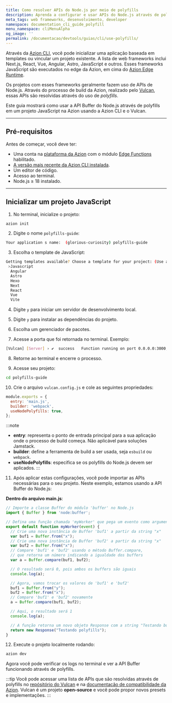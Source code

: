 ```yaml
---
title: Como resolver APIs do Node.js por meio de polyfills
description: Aprenda a configurar e usar APIs do Node.js através de polyfills.
meta_tags: web frameworks, desenvolvimento, developer
namespace: documentation_cli_guide_polyfill
menu_namespace: cliMenuAlpha
og_image: ''
permalink: /documentacao/devtools/guias/cli/use-polyfills/
---
```


Através da [Azion CLI](/pt-br/documentacao/produtos/azion-cli/visao-geral/), você pode inicializar uma aplicação baseada em templates ou vincular um projeto existente. A lista de web frameworks inclui Next.js, React, Vue, Angular, Astro, JavaScript e outros. Esses frameworks JavaScript são executados no edge da Azion, em cima do [Azion Edge Runtime](/pt-br/documentacao/devtools/runtime/visao-geral/).

Os projetos com esses frameworks geralmente fazem uso de APIs de Node.js. Através do processo de build da Azion, realizado pelo [Vulcan](https://github.com/aziontech/vulcan), essas APIs são resolvidas através do uso de *polyfills*.

Este guia mostrará como usar a API Buffer do Node.js através de polyfills em um projeto JavaScript na Azion usando a Azion CLI e o Vulcan.

---

## Pré-requisitos

Antes de começar, você deve ter:

- Uma conta na [plataforma da Azion](/pt-br/documentacao/produtos/contas/criar-uma-conta/) com o módulo [Edge Functions](/pt-br/documentacao/produtos/build/edge-application/edge-functions/) habilitado.
- [A versão mais recente da Azion CLI instalada](/pt-br/documentacao/produtos/azion-cli/visao-geral/).
- Um editor de código.
- Acesso ao terminal.
- Node.js ≥ 18 instalado.

---

## Inicializar um projeto JavaScript

1. No terminal, inicialize o projeto:

```sh 
azion init
```

2. Digite o nome `polyfills-guide`:

```sh 
Your application s name:  (glorious-curiosity) polyfills-guide
```

3. Escolha o template de JavaScript: 

```sh 
Getting templates available? Choose a template for your project: (Use arrow keys)
 >Javascript
  Angular 
  Astro 
  Hexo 
  Next 
  React 
  Vue 
  Vite 
```

4. Digite `y` para iniciar um servidor de desenvolvimento local. 

5. Digite `y` para instalar as dependências do projeto.  

6. Escolha um gerenciador de pacotes.

7. Acesse a porta que foi retornada no terminal. Exemplo:

```bash 
[Vulcan] [Server] › ✔  success   Function running on port 0.0.0.0:3000, url: http://localhost:3000
``` 

8. Retorne ao terminal e encerre o processo.

9. Acesse seu projeto: 

```bash
cd polyfills-guide
```

10. Crie o arquivo `vulcan.config.js` e cole as seguintes propriedades:

```js title="polyfills-guide/vulcan.config.js"
module.exports = {
  entry: 'main.js',
  builder: 'webpack',
  useNodePolyfills: true,
};
```

:::note
- **entry**: representa o ponto de entrada principal para a sua aplicação onde o processo de build começa. Não aplicável para soluções Jamstack.
- **builder**: define a ferramenta de build a ser usada, seja `esbuild` ou `webpack`.
- **useNodePolyfills**: especifica se os polyfills do Node.js devem ser aplicados.
:::

11. Após aplicar estas configurações, você pode importar as APIs necessárias para o seu projeto. Neste exemplo, estamos usando a API Buffer do Node.js:

**Dentro do  arquivo main.js**:

```js title="polyfills-guide/main.js"
// Importe a classe Buffer do módulo 'buffer' no Node.js
import { Buffer } from 'node:buffer';

// Defina uma função chamada 'myWorker' que pega um evento como argumento
export default function myWorker(event) {
  // Crie uma nova instância de Buffer 'buf1' a partir da string "x"
  var buf1 = Buffer.from("x");
  // Crie uma nova instância de Buffer 'buf2' a partir da string "x"
  var buf2 = Buffer.from("x");
  // Compare 'buf1' e 'buf2' usando o método Buffer.compare,
  // que retorna um número indicando a igualdade dos buffers
  var a = Buffer.compare(buf1, buf2);

  // O resultado será 0, pois ambos os buffers são iguais
  console.log(a);

  // Agora, vamos trocar os valores de 'buf1' e 'buf2'
  buf1 = Buffer.from("y");
  buf2 = Buffer.from("x");
  // Compare 'buf1' e 'buf2' novamente
  a = Buffer.compare(buf1, buf2);

  // Aqui, o resultado será 1
  console.log(a);

  // A função retorna um novo objeto Response com a string "Testando buffer polyfills"
  return new Response("Testando polyfills");
}
```

12. Execute o projeto localmente rodando: 

```bash 
azion dev
```

Agora você pode verificar os logs no terminal e ver a API Buffer funcionando através de polyfills. 

:::tip
Você pode acessar uma lista de APIs que são resolvidas através de polyfills no [repósitório do Vulcan](https://github.com/aziontech/vulcan) e na [documentacão de compatibilidade da Azion](/pt-br/documentacao/produtos/devtools/azion-edge-runtime/compatibilidade/node/). Vulcan é um projeto **open-source** e você pode propor novos presets e implementações.
:::
